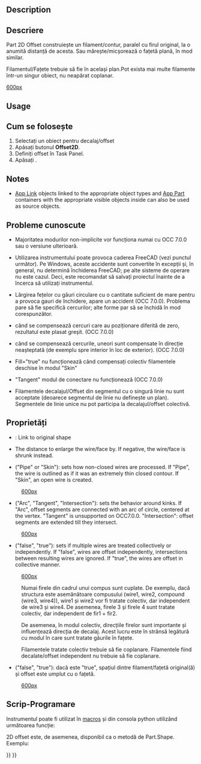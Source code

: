 <languages/>

{{Docnav
|[[Part_Offset|Offset]]
|[[Part_Thickness|Thickness]]
|[[Part_Workbench|Part]]
|IconL=Part_Offset.svg
|IconR=Part_Thickness.svg
|IconC=Workbench_Part.svg
}}

<div class="mw-translate-fuzzy">
{{GuiCommand/ro
|Name=Part Offset2D
|Name/ro=Part:Decalj 2D
|MenuLocation=Componentă → 2D Offset
|Workbenches=[[Part_Workbench/ro|Part]]
|Version=0.17
|SeeAlso=[[Part_Offset/ro|Part Offset 3D]], [[Part_Thickness/ro|Part Thickness]], [[Draft_Offset/ro|Draft Offset]]
}}
</div>

==Description==

<div class="mw-translate-fuzzy">
==Descriere==
Part 2D Offset construiește un filament/contur, paralel cu firul original, la o anumită distanță de acesta. Sau mărește/micșorează o fațetă plană, în mod similar.
</div>

Filamentul/Fațete trebuie să fie în același plan.Pot exista mai multe filamente într-un singur obiect, nu neapărat coplanar. 

[[image:Part Offset2D Demo.png|600px]]

==Usage==

<div class="mw-translate-fuzzy">
==Cum se folosește==
# Selectați un obiect pentru decalaj/offset
# Apăsați butonul {{KEY|[[File:Part Offset2D.svg|24px]]}} '''Offset2D'''.
# Definiți offset în Task Panel.
# Apăsați {{KEY|OK}}.
</div>

==Notes==

* [[App_Link|App Link]] objects linked to the appropriate object types and [[App_Part|App Part]] containers with the appropriate visible objects inside can also be used as source objects. {{Version|0.20}}

==Probleme cunoscute==

* Majoritatea modurilor non-implicite vor funcționa numai cu OCC 7.0.0 sau o versiune ulterioară.

<div class="mw-translate-fuzzy">
* Utilizarea instrumentului poate provoca caderea FreeCAD (vezi punctul următor). Pe Windows, aceste accidente sunt convertite în excepții și, în general, nu determină închiderea FreeCAD; pe alte sisteme de operare nu este cazul. Deci, este recomandat să salvați proiectul înainte de a încerca să utilizați instrumentul.
</div> 

* Lărgirea fețelor cu găuri circulare cu o cantitate suficient de mare pentru a provoca gauri de închidere, apare un accident (OCC 7.0.0). Problema pare să fie specifică cercurilor; alte forme par să se închidă în mod corespunzător. 

<div class="mw-translate-fuzzy">
* când se compensează cercuri care au poziționare diferită de zero, rezultatul este plasat greșit. (OCC 7.0.0)
</div>

<div class="mw-translate-fuzzy">
* când se compensează cercurile, uneori sunt compensate în direcție neașteptată (de exemplu spre interior în loc de exterior). (OCC 7.0.0)
</div>

* Fill="true" nu funcționează când compensați colectiv filamentele deschise în modul "Skin"

* "Tangent" modul de conectare nu funcționează (OCC 7.0.0)

* Filamentele decalajul/Offset din segmentul cu o singură linie nu sunt acceptate (deoarece segmentul de linie nu definește un plan). Segmentele de linie unice nu pot participa la decalajul/offset colectivă.

==Proprietăți==

* {{PropertyData|Source}}: Link to original shape

<div class="mw-translate-fuzzy">
* {{PropertyData|Value}} The distance to enlarge the wire/face by. If negative, the wire/face is shrunk instead.
</div>

* {{PropertyData|Mode}} ("Pipe" or "Skin"): sets how non-closed wires are processed. If "Pipe", the wire is outlined as if it was an extremely thin closed contour. If "Skin", an open wire is created.

:[[image:Part Offset2D Mode.png|600px]]

* {{PropertyData|Join}} ("Arc", "Tangent", "Intersection"): sets the behavior around kinks. If "Arc", offset segments are connected with an arc of circle, centered at the vertex. "Tangent" is unsupported on OCC7.0.0. "Intersection": offset segments are extended till they intersect.

:[[image:Part Offset2D Join.png|600px]]

* {{PropertyData|Intersection}} ("false", "true"): sets if multiple wires are treated collectively or independently. If "false", wires are offset independently, intersections between resulting wires are ignored. If "true", the wires are offset in collective manner. 

:[[image:Part Offset2D Intersection.png|600px]]

:Numai firele din cadrul unui compus sunt cuplate. De exemplu, dacă structura este asemănătoare compusului (wire1, wire2, compound (wire3, wire4)), wire1 și wire2 vor fi tratate colectiv, dar independent de wire3 și wire4. De asemenea, firele 3 și firele 4 sunt tratate colectiv, dar independent de fir1 + fir2. 

:De asemenea, în modul colectiv, direcțiile firelor sunt importante și influențează direcția de decalaj. Acest lucru este în strânsă legătură cu modul în care sunt tratate găurile în fațete.

:Filamentele tratate colectiv trebuie să fie coplanare. Filamentele fiind decalate/offset independent nu trebuie să fie coplanare.

* {{PropertyData|Fill}} ("false", "true"): dacă este "true", spațiul dintre filament/fațetă original(ă) și offset este umplut cu o fațetă.

:[[image:Part Offset2D Fill.png|600px]]

== Scrip-Programare ==

<div class="mw-translate-fuzzy">
Instrumentul poate fi utilizat în [[macros]] și din consola python utilizând următoarea funcție:
</div>
{{code|code=
f = App.ActiveDocument.addObject("Part::Offset2D", "Offset2D")
f.Source =  #some object
f.Value = 10.0
}}

2D offset este, de asemenea, disponibil ca o metodă de Part.Shape. Exemplu:
{{code|code=
import Part
circle = Part.Circle().toShape()
enlarged_circle = circle.makeOffset2D(10.0)
Part.show(circle)
Part.show(enlarged_circle)
# makeOffset2D(offset, join = 0, fill = False, openResult = false, intersection = false)
# 
# * offset: distance to expand the shape by. 
# 
# * join: method of offsetting non-tangent joints. 0 = arcs, 1 = tangent, 2 =
# intersection
# 
# * fill: if true, the output is a face filling the space covered by offset. If
# false, the output is a wire/face.
# 
# * openResult: True for "Skin" mode; False for Pipe mode. 
# 
# * intersection: collective offset
# 
# Returns: result of offsetting (wire or face or compound of those). Compounding
# structure follows that of source shape.
}}


{{Docnav
|[[Part_Offset|Offset]]
|[[Part_Thickness|Thickness]]
|[[Part_Workbench|Part]]
|IconL=Part_Offset.svg
|IconR=Part_Thickness.svg
|IconC=Workbench_Part.svg
}}

{{Part Tools navi{{#translation:}}}}
{{Userdocnavi{{#translation:}}}}
{{clear}}